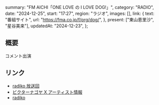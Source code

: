   summary: "FM AICHI「ONE LOVE の I LOVE DOG!」",
  category: "RADIO",
  date: "2024-12-25",
  start: "17:27",
  region: "ラジオ",
  images: [],
  link: {
    text: "番組サイト",
    url: "https://fma.co.jp/f/prg/dog/",
  },
  present: ["東山恵里沙", "星谷美来"],
  updatedAt: "2024-12-23",
};

## 概要

コメント出演

## リンク

- [radiko 放送回](https://radiko.jp/#!/ts/FMAICHI/20241225170000)
- [ビクターナゴヤ X アーティスト情報](https://x.com/victor_nagoya/status/1870967553347973344)
- [radiko](https://radiko.jp/#FMAICHI)
